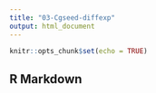 ```yaml
---
title: "03-Cgseed-diffexp"
output: html_document
---
```


```r
knitr::opts_chunk$set(echo = TRUE)
```

## R Markdown



